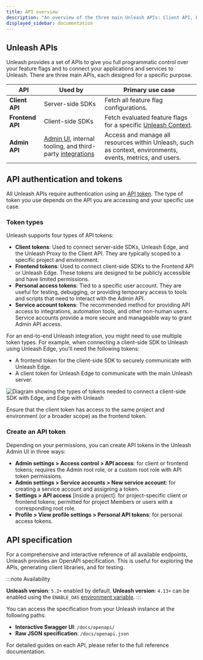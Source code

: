```yaml
---
title: API overview
description: "An overview of the three main Unleash APIs: Client API, Frontend API, and Admin API."
displayed_sidebar: documentation
---
```


## Unleash APIs

Unleash provides a set of APIs to give you full programmatic control over your feature flags and to connect your applications and services to Unleash. There are three main APIs, each designed for a specific purpose.

| API            | Used by | Primary use case |
|---------------|---------|---|
| **Client API** | Server-side SDKs | Fetch all feature flag configurations. |
| **Frontend API** | Client-side SDKs | Fetch evaluated feature flags for a specific [Unleash Context](/reference/unleash-context). |
| **Admin API** | [Admin UI](#the-unleash-admin-ui), internal tooling, and third-party [integrations](/reference/integrations) | Access and manage all resources within Unleash, such as context, environments, events, metrics, and users. |

## API authentication and tokens

All Unleash APIs require authentication using an [API token](/reference/api-tokens-and-client-keys). The type of token you use depends on the API you are accessing and your specific use case.

### Token types

Unleash supports four types of API tokens:
- **Client tokens**: Used to connect server-side SDKs, Unleash Edge, and the Unleash Proxy to the Client API. They are typically scoped to a specific project and environment.
- **Frontend tokens**: Used to connect client-side SDKs to the Frontend API or Unleash Edge. These tokens are designed to be publicly accessible and have limited permissions.
- **Personal access tokens**: Tied to a specific user account. They are useful for testing, debugging, or providing temporary access to tools and scripts that need to interact with the Admin API.
- **Service account tokens**: The recommended method for providing API access to integrations, automation tools, and other non-human users. Service accounts provide a more secure and manageable way to grant Admin API access.

For an end-to-end Unleash integration, you might need to use multiple token types. For example, when connecting a client-side SDK to Unleash using Unleash Edge, you'll need the following tokens:
- A frontend token for the client-side SDK to securely communicate with Unleash Edge.
- A client token for Unleash Edge to communicate with the main Unleash server.

![Diagram showing the types of tokens needed to connect a client-side SDK with Edge, and Edge with Unleash](/img/token-types-example.png)

Ensure that the client token has access to the same project and environment (or a broader scope) as the frontend token.

### Create an API token

Depending on your permissions, you can create API tokens in the Unleash Admin UI in three ways:

- **Admin settings > Access control > API access**: for client or frontend tokens; requires the Admin root role, or a custom root role with API token permissions.
- **Admin settings > Service accounts > New service account**: for creating a service account and assigning a token.
- **Settings > API access** [inside a project]: for project-specific client or frontend tokens; permitted for project Members or users with a corresponding root role.
- **Profile > View profile settings > Personal API tokens**: for personal access tokens.

## API specification

For a comprehensive and interactive reference of all available endpoints, Unleash provides an OpenAPI specification. This is useful for exploring the APIs, generating client libraries, and for testing.

:::note Availability

**Unleash version**: `5.2+` enabled by default.
**Unleash version**: `4.13+` can be enabled using the `ENABLE_OAS` [environment variable](using-unleash/deploy/configuring-unleash).
:::

You can access the specification from your Unleash instance at the following paths:

- **Interactive Swagger UI**: `/docs/openapi/`
- **Raw JSON specification**: `/docs/openapi.json`

For detailed guides on each API, please refer to the full reference documentation.

